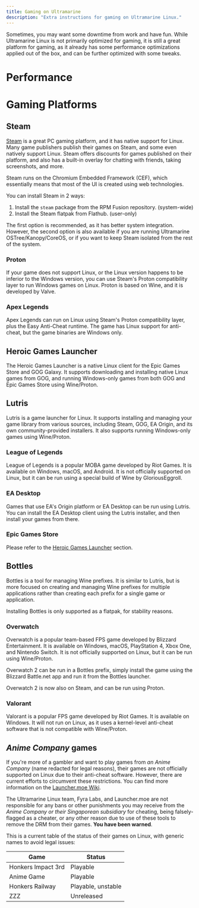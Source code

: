 ```yaml
---
title: Gaming on Ultramarine
description: "Extra instructions for gaming on Ultramarine Linux."
---
```



Sometimes, you may want some downtime from work and have fun. While Ultramarine Linux is not primarily optimized for gaming, it is still a great platform for gaming, as it already has some performance optimizations applied out of the box, and can be further optimized with some tweaks.

# Performance

# Gaming Platforms

## Steam

[Steam](https://steampowered.com) is a great PC gaming platform, and it has native support for Linux. Many game publishers publish their games on Steam, and some even natively support Linux. Steam offers discounts for games published on their platform, and also has a built-in overlay for chatting with friends, taking screenshots, and more.

Steam runs on the Chromium Embedded Framework (CEF), which essentially means that most of the UI is created using web technologies.

You can install Steam in 2 ways:

1. Install the `steam` package from the RPM Fusion repository. (system-wide)
2. Install the Steam flatpak from Flathub. (user-only)

The first option is recommended, as it has better system integration. However, the second option is also available if you are running Ultramarine OSTree/Kanopy/CoreOS, or if you want to keep Steam isolated from the rest of the system.

### Proton

If your game does not support Linux, or the Linux version happens to be inferior to the Windows version, you can use Steam's Proton compatibility layer to run Windows games on Linux. Proton is based on Wine, and it is developed by Valve.

### Apex Legends

Apex Legends can run on Linux using Steam's Proton compatibility layer, plus the Easy Anti-Cheat runtime. The game has Linux support for anti-cheat, but the game binaries are Windows only.

## Heroic Games Launcher

The Heroic Games Launcher is a native Linux client for the Epic Games Store and GOG Galaxy. It supports downloading and installing native Linux games from GOG, and running Windows-only games from both GOG and Epic Games Store using Wine/Proton.

## Lutris

Lutris is a game launcher for Linux. It supports installing and managing your game library from various sources, including Steam, GOG, EA Origin, and its own community-provided installers. It also supports running Windows-only games using Wine/Proton.

### League of Legends

League of Legends is a popular MOBA game developed by Riot Games. It is available on Windows, macOS, and Android. It is not officially supported on Linux, but it can be run using a special build of Wine by GloriousEggroll.

### EA Desktop

Games that use EA's Origin platform or EA Desktop can be run using Lutris. You can install the EA Desktop client using the Lutris installer, and then install your games from there.

### Epic Games Store

Please refer to the [Heroic Games Launcher](#heroic-games-launcher) section.

## Bottles

Bottles is a tool for managing Wine prefixes. It is similar to Lutris, but is more focused on creating and managing Wine prefixes for multiple applications rather than creating each prefix for a single game or application.

Installing Bottles is only supported as a flatpak, for stability reasons.

### Overwatch

Overwatch is a popular team-based FPS game developed by Blizzard Entertainment. It is available on Windows, macOS, PlayStation 4, Xbox One, and Nintendo Switch. It is not officially supported on Linux, but it can be run using Wine/Proton.

Overwatch 2 can be run in a Bottles prefix, simply install the game using the Blizzard Battle.net app and run it from the Bottles launcher.

Overwatch 2 is now also on Steam, and can be run using Proton.

### Valorant

Valorant is a popular FPS game developed by Riot Games. It is available on Windows. It will not run on Linux, as it uses a kernel-level anti-cheat software that is not compatible with Wine/Proton.

## _Anime Company_ games

If you're more of a gambler and want to play games from _an Anime Company_ (name redacted for legal reasons), their games are not officially supported on Linux due to their anti-cheat software. However, there are current efforts to circumvent these restrictions. You can find more information on the [Launcher.moe Wiki](https://docs.launcher.moe/).

<Alert type="warning">

The Ultramarine Linux team, Fyra Labs, and Launcher.moe are not responsible for any bans or other punishments you may receive from the _Anime Company or their Singaporean subsidiary_ for cheating, being falsely-flagged as a cheater, or any other reason due to use of these tools to remove the DRM from their games. **You have been warned**.

</Alert>

This is a current table of the status of their games on Linux, with generic names to avoid legal issues:

| Game               | Status             |
| ------------------ | ------------------ |
| Honkers Impact 3rd | Playable           |
| Anime Game         | Playable           |
| Honkers Railway    | Playable, unstable |
| ZZZ                | Unreleased         |
